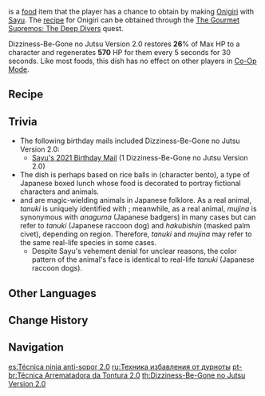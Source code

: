 {{Food Infobox
|id              = 108303
|image           = Item Dizziness-Be-Gone no Jutsu Version 2.0.png
|description     = The Onigiri has been kneaded by Sayu into a cutesy shape &mdash; but remember, it's a mujina, not a tanuki, got it? And now that you mention it, this must be how Sayu can sleep for a whole day after eating, right?
|type            = Recovery Dishes
|effectType      = Regeneration
|effect          = Restores '''26'''% of Max HP to the selected character and regenerates '''570''' HP every 5s for 30s.
|eff_att1        = HP Restore
|eff_att2        = HP Restore Percent
|eff_att3        = HP Regen
|rarity          = 2
|base            = Onigiri
|character       = Sayu
}}

{{Lang|'''Dizziness-Be-Gone no Jutsu Version 2.0'''|ja=眩暈回避術・改|ja_rm=|ja_tl=Dizziness-Evasion no Jutsu: Redesigned}} is a [[food]] item that the player has a chance to obtain by making [[Onigiri]] with [[Sayu]]. The [[Recipes|recipe]] for Onigiri can be obtained through the [[The Gourmet Supremos: The Deep Divers]] quest.

Dizziness-Be-Gone no Jutsu Version 2.0 restores '''26'''% of Max HP to a character and regenerates '''570''' HP for them every 5 seconds for 30 seconds. Like most foods, this dish has no effect on other players in [[Co-Op Mode]].

==Recipe==
{{Recipe
|type = Cooking
|character = Sayu
|Fish = 2
|Rice = 1
|Seagrass = 2
|sort = Fish,Rice,Seagrass
}}

==Trivia==
* The following birthday mails included Dizziness-Be-Gone no Jutsu Version 2.0:
** [[Birthday/Sayu#Nap Time!|Sayu's 2021 Birthday Mail]] (1 Dizziness-Be-Gone no Jutsu Version 2.0)
*The dish is perhaps based on rice balls in ''{{w|kyaraben}}'' (character bento), a type of Japanese boxed lunch whose food is decorated to portray fictional characters and animals.
*''{{w|Bake-danuki|Tanuki}}'' and ''{{w|mujina}}'' are magic-wielding animals in Japanese folklore. As a real animal, ''tanuki'' is uniquely identified with {{w|Japanese raccoon dog|Japanese raccoon dogs}}; meanwhile, as a real animal, ''mujina'' is synonymous with ''anaguma'' (Japanese badgers)  in many cases but can refer to ''tanuki'' (Japanese raccoon dog) and ''hakubishin'' (masked palm civet), depending on region. Therefore, ''tanuki'' and ''mujina'' may refer to the same real-life species in some cases.
**Despite Sayu's vehement denial for unclear reasons, the color pattern of the animal's face is identical to real-life ''tanuki'' (Japanese raccoon dogs).

==Other Languages==
{{Other Languages
|en      = Dizziness-Be-Gone no Jutsu Version 2.0
|zhs     = 头晕回避术・改
|zhs_rm  = Tóuyūn Huíbì Shù - Gǎi
|zht     = 頭暈迴避術・改
|zht_rm  = Tóuyūn Huíbì Shù - Gǎi
|zh_tl   = Dizziness Evasion Technique - Revised
|ja      = 眩暈回避術・改
|ja_rm   = Memai-Kaihi Jutsu - Kai{{Assumed}}
|ja_tl   = Dizziness-Evasion no Jutsu - Revised
|ko      = 어지러움 {{tt|방지술|防止術}}・{{tt|개조|改造}}
|ko_rm   = Eojireo'um Banjisul - Gaejo
|ko_tl   = Dizziness Prevention - Revised
|es      = Técnica ninja antisopor 2.0
|es_tl   = Anti-Drowsiness Ninja Technique 2.0
|fr      = Remède contre le tournis 2.0
|fr_tl   = Dizziness Remedy 2.0
|ru      = Техника избавления от дурноты
|ru_tl   = 
|th      = Dizziness-Be-Gone no Jutsu Version 2.0
|vi      = Chống Nhức {{tt|Đầu|頭}}
|vi_tl   = Anti-Headache
|de      = Technik zur Vermeidung von Schwindel – Version 2.0
|de_tl   = Technique for Prevention of Dizziness - Version 2.0
|id      = Dizziness-Be-Gone no Jutsu Version 2.0
|pt      = Técnica Arrematadora da Tontura 2.0
|pt_tl   = 
}}

==Change History==
{{Change History|2.0}}

==Navigation==
{{Food Navbox|type=Special Dishes}}

[[es:Técnica ninja anti-sopor 2.0]]
[[ru:Техника избавления от дурноты]]
[[pt-br:Técnica Arrematadora da Tontura 2.0]]
[[th:Dizziness-Be-Gone no Jutsu Version 2.0]]